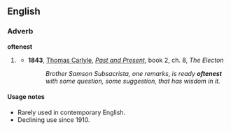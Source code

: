==English==

===Adverb===
'''oftenest'''

# {{dated}} {{superlative of|[[often]]}}
#* '''1843''', [[:w:Thomas Carlyle|Thomas Carlyle]], ''[[:w:Past and Present (book)|Past and Present]]'', book 2, ch. 8, ''The Electon''
#*: ''Brother Samson Subsacrista, one remarks, is ready '''oftenest''' with some question, some suggestion, that has wisdom in it.''
====Usage notes====
*Rarely used in contemporary English.
*Declining use since 1910.